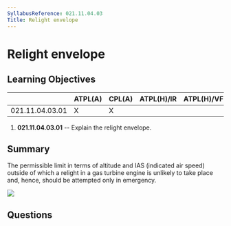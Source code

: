 ```yaml
---
SyllabusReference: 021.11.04.03
Title: Relight envelope
---
```


# Relight envelope

## Learning Objectives

|                 | ATPL(A) | CPL(A) | ATPL(H)/IR | ATPL(H)/VFR | CPL(H) | IR  | CBIR(A) |
| --------------- | ------- | ------ | ---------- | ----------- | ------ | --- | ------- |
| 021.11.04.03.01 | X       | X      |            |             |        |     |         |

1. **021.11.04.03.01** -- Explain the relight envelope.

## Summary

The permissible limit in terms of altitude and IAS (indicated air speed) outside of which a relight in a gas
turbine engine is unlikely to take place and, hence, should be attempted only in emergency.

<img src="images/021.11.04.03-01.png" />

## Questions
